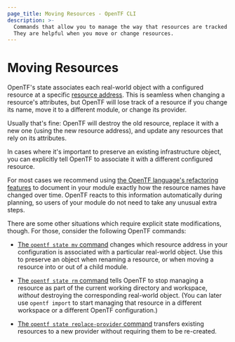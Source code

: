```yaml
---
page_title: Moving Resources - OpenTF CLI
description: >-
  Commands that allow you to manage the way that resources are tracked in state.
  They are helpful when you move or change resources.
---
```


# Moving Resources

OpenTF's state associates each real-world object with a configured resource
at a specific [resource address](/opentf/cli/state/resource-addressing). This
is seamless when changing a resource's attributes, but OpenTF will lose track
of a resource if you change its name, move it to a different module, or change
its provider.

Usually that's fine: OpenTF will destroy the old resource, replace it with a
new one (using the new resource address), and update any resources that rely on
its attributes.

In cases where it's important to preserve an existing infrastructure object, you
can explicitly tell OpenTF to associate it with a different configured
resource.

For most cases we recommend using
[the OpenTF language's refactoring features](/opentf/language/modules/develop/refactoring)
to document in your module exactly how the resource names have changed over
time. OpenTF reacts to this information automatically during planning, so users of your module do not need to take any unusual extra steps.

There are some other situations which require explicit state modifications,
though. For those, consider the following OpenTF commands:

- [The `opentf state mv` command](/opentf/cli/commands/state/mv) changes
  which resource address in your configuration is associated with a particular
  real-world object. Use this to preserve an object when renaming a resource, or
  when moving a resource into or out of a child module.

- [The `opentf state rm` command](/opentf/cli/commands/state/rm) tells
  OpenTF to stop managing a resource as part of the current working directory
  and workspace, _without_ destroying the corresponding real-world object. (You
  can later use `opentf import` to start managing that resource in a
  different workspace or a different OpenTF configuration.)

- [The `opentf state replace-provider` command](/opentf/cli/commands/state/replace-provider)
  transfers existing resources to a new provider without requiring them to be
  re-created.
